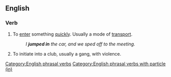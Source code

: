 {{also|jumpin'}}

==English==

===Verb===
{{en-verb|jumps in|jumping in|jumped in}}

# To [[enter]] something [[quickly]]. Usually a mode of [[transport]].
#: ''I '''jumped in''' the car, and we sped off to the meeting.''
# {{lb|en|slang}} To initiate into a club, usually a gang, with violence.
[[Category:English phrasal verbs]]
[[Category:English phrasal verbs with particle (in)]]